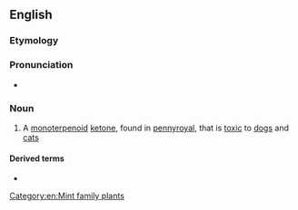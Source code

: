 ==English==

===Etymology===
{{m|mul|pulegium}} {{suffix|en||one}}

===Pronunciation===
* {{IPA|en|/ˈpjuːləɡəʊn/}}

===Noun===
{{wikipedia}}
{{en-noun|-}}

# {{lb|en|organic compound}} A [[monoterpenoid]] [[ketone]], found in [[pennyroyal]], that is [[toxic]] to [[dog]]s and [[cat]]s

====Derived terms====
* {{l|en|isopulegone}}

[[Category:en:Mint family plants]]